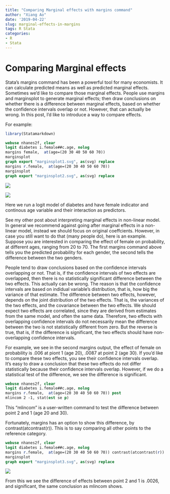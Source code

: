 ```yaml
---
title: "Comparing Marginal effects with margins command"
author: "Xiang Ao"
date: '2019-04-22'
slug: marginal-effects-in-margins
tags: R Stata
categories:
- R
- Stata
---
```


# Comparing Marginal effects

Stata's margins command has been a powerful tool for many economists.  It can calculate predicted means as well as predicted marginal effects.  Sometimes we'd like to compare those marginal effects.  People use margins and marginsplot to generate marginal effects; then draw conclusions on whether there is a difference between marginal effects, based on whether the confidence intervals overlap or not. However, that can actually be wrong. In this post, I'd like to introduce a way to compare effects.


For example:
```r
library(Statamarkdown)
```

```stata
webuse nhanes2f, clear
logit diabetes i.female##c.age, nolog
margins female,  at(age=(20 30 40 50 60 70)) 
marginsplot
graph export "marginsplot1.svg", as(svg) replace
margins r.female,  at(age=(20 30 40 50 60 70)) 
marginsplot
graph export "marginsplot2.svg", as(svg) replace
```

![](marginsplot1.svg)

![](marginsplot2.svg)

Here we run a logit model of diabetes and have female indicator and continous age variable and their interaction as predictors.

See my other post about interpreting marginal effects in non-linear model.  In general we recommend against going after marginal effects in a non-linear model, instead we should focus on original coeffcients.  However, in case you still want to do that (many people do), here is an example.  Suppose you are interested in comparing the effect of female on probability, at different ages, ranging from 20 to 70.  The first margins command above tells you the predicted probability for each gender, the second tells the difference between the two genders.  

People tend to draw conclusions based on the confidence intervals overlapping or not.  That is, if the confidence intervals of two effects are overlapped, then there is no statistically significant difference between the two effects.  This actually can be wrong.  The reason is that the confidence intervals are based on indidual variable's distribution, that is, how big the variance of that estimate.  The difference between two effects, however, depends on the joint distribution of the two effects.  That is, the variances of the two effects, and the covariance between the two effects.  We should expect two effects are correlated, since they are derived from estimates from the same model, and often the same data.  Therefore, two effects with overlapping confidence intervals do not necessarily mean the difference between the two is not statistically different from zero.  But the reverse is true, that is, if the difference is significant, the two effects should have non-overlapping confidence intervals.

For example, we see in the second margins output, the effect of female on probability is .006 at piont 1 (age 20), .0087 at point 2 (age 30).  If you'd like to compare these two effects, you see their confidence intervals overlap.  It's easy to draw a conclusion that these two effects do not differ statistically because their confidence intervals overlap.  However, if we do a statistical test of the difference, we see the difference is significant.


```stata
webuse nhanes2f, clear
logit diabetes i.female##c.age, nolog
margins r.female,  at(age=(20 30 40 50 60 70)) post
mlincom 2 -1, stat(est se p)
```

This "mlincom" is a user-written command to test the difference between point 2 and 1 (age 20 and 30).

Fortunately, margins has an option to show this difference, by contrast(atcontrast(r)).  This is to say comparing all other points to the reference category.

```stata
webuse nhanes2f, clear
logit diabetes i.female##c.age, nolog
margins r.female,  at(age=(20 30 40 50 60 70)) contrast(atcontrast(r))
marginsplot
graph export "marginsplot3.svg", as(svg) replace
```

![](marginsplot3.svg)
 

From this we see the difference of effects between point 2 and 1 is .0026, and significant, the same conclusion as mlincom shows.


